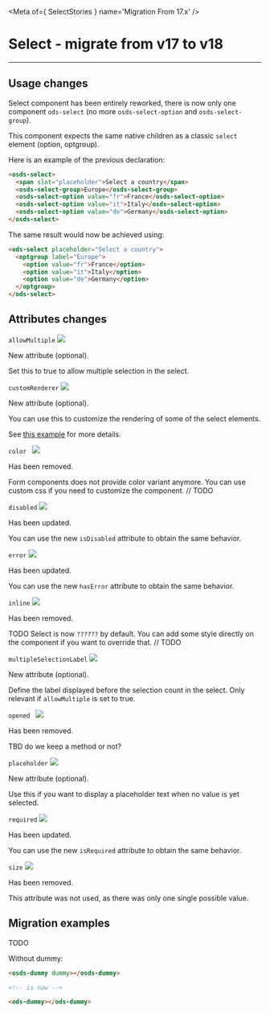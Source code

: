 
<Meta of={ SelectStories } name='Migration From 17.x' />

# Select - migrate from v17 to v18
----

## Usage changes

Select component has been entirely reworked, there is now only one component `ods-select`
(no more `osds-select-option` and `osds-select-group`).

This component expects the same native children as a classic `select` element (option, optgroup).

Here is an example of the previous declaration:

```html
<osds-select>
  <span slot="placeholder">Select a country</span>
  <osds-select-group>Europe</osds-select-group>
  <osds-select-option value="fr">France</osds-select-option>
  <osds-select-option value="it">Italy</osds-select-option>
  <osds-select-option value="de">Germany</osds-select-option>
</osds-select>
```

The same result would now be achieved using:

```html
<ods-select placeholder="Select a country">
  <optgroup label="Europe">
    <option value="fr">France</option>
    <option value="it">Italy</option>
    <option value="de">Germany</option>
  </optgroup>
</ods-select>
```

## Attributes changes

`allowMultiple` <img src="https://img.shields.io/badge/new-008000" />

New attribute (optional).

Set this to true to allow multiple selection in the select.

`customRenderer` <img src="https://img.shields.io/badge/new-008000" />

New attribute (optional).

You can use this to customize the rendering of some of the select elements.

See [this example](?path=/docs/ods-components-form-select--documentation#custom-renderer) for more details.

`color ` <img src="https://img.shields.io/badge/removed-FF0000" />

Has been removed.

Form components does not provide color variant anymore.
You can use custom css if you need to customize the component. // TODO

`disabled` <img src="https://img.shields.io/badge/updated-00FFFF" />

Has been updated.

You can use the new `isDisabled` attribute to obtain the same behavior.

`error` <img src="https://img.shields.io/badge/updated-00FFFF" />

Has been updated.

You can use the new `hasError` attribute to obtain the same behavior.

`inline` <img src="https://img.shields.io/badge/removed-FF0000" />

Has been removed.

TODO
Select is now `??????` by default.
You can add some style directly on the component if you want to override that. // TODO


`multipleSelectionLabel` <img src="https://img.shields.io/badge/new-008000" />

New attribute (optional).

Define the label displayed before the selection count in the select.
Only relevant if `allowMultiple` is set to true.

`opened ` <img src="https://img.shields.io/badge/removed-FF0000" />

Has been removed.

TBD do we keep a method or not?

`placeholder` <img src="https://img.shields.io/badge/new-008000" />

New attribute (optional).

Use this if you want to display a placeholder text when no value is yet selected.

`required` <img src="https://img.shields.io/badge/updated-00FFFF" />

Has been updated.

You can use the new `isRequired` attribute to obtain the same behavior.

`size` <img src="https://img.shields.io/badge/removed-FF0000" />

Has been removed.

This attribute was not used, as there was only one single possible value.

## Migration examples

TODO

Without dummy:
```html
<osds-dummy dummy></osds-dummy>

<!-- is now -->

<ods-dummy></ods-dummy>
```
